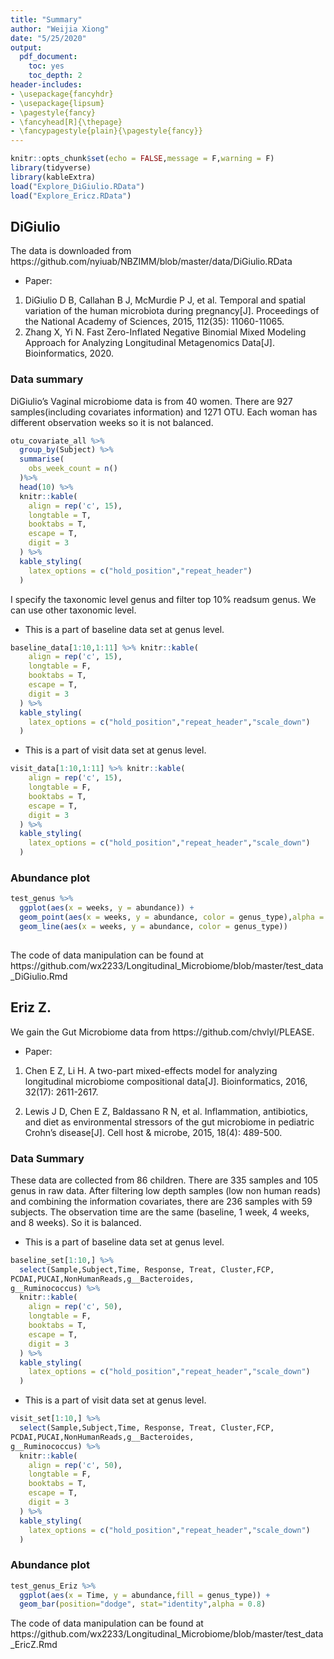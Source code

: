 ```yaml
---
title: "Summary"
author: "Weijia Xiong"
date: "5/25/2020"
output:
  pdf_document:
    toc: yes
    toc_depth: 2
header-includes:
- \usepackage{fancyhdr}
- \usepackage{lipsum}
- \pagestyle{fancy}
- \fancyhead[R]{\thepage}
- \fancypagestyle{plain}{\pagestyle{fancy}}
--- 
```


\newpage

```r
knitr::opts_chunk$set(echo = FALSE,message = F,warning = F)
library(tidyverse)
library(kableExtra)
load("Explore_DiGiulio.RData")
load("Explore_Ericz.RData")
```


## DiGiulio

The data is downloaded from https://github.com/nyiuab/NBZIMM/blob/master/data/DiGiulio.RData

* Paper:

1. DiGiulio D B, Callahan B J, McMurdie P J, et al. Temporal and spatial variation of the human microbiota during pregnancy[J]. Proceedings of the National Academy of Sciences, 2015, 112(35): 11060-11065.
2. Zhang X, Yi N. Fast Zero-Inflated Negative Binomial Mixed Modeling Approach for Analyzing Longitudinal Metagenomics Data[J]. Bioinformatics, 2020.


### Data summary

DiGiulio’s Vaginal microbiome data is from 40 women. There are 927 samples(including covariates information) and 1271 OTU. Each woman has different observation weeks so it is not balanced.

```r
otu_covariate_all %>% 
  group_by(Subject) %>% 
  summarise(
    obs_week_count = n()
  )%>% 
  head(10) %>% 
  knitr::kable(
    align = rep('c', 15),
    longtable = T, 
    booktabs = T, 
    escape = T,
    digit = 3
  ) %>% 
  kable_styling(
    latex_options = c("hold_position","repeat_header")
  )
```

I specify the taxonomic level genus and filter top 10% readsum genus. We can use other taxonomic level.

* This is a part of baseline data set at genus level.
```r
baseline_data[1:10,1:11] %>% knitr::kable(
    align = rep('c', 15),
    longtable = F, 
    booktabs = T, 
    escape = T,
    digit = 3
  ) %>% 
  kable_styling(
    latex_options = c("hold_position","repeat_header","scale_down")
  )
```

\newpage

* This is a part of visit data set at genus level.

```r
visit_data[1:10,1:11] %>% knitr::kable(
    align = rep('c', 15),
    longtable = F, 
    booktabs = T, 
    escape = T,
    digit = 3
  ) %>% 
  kable_styling(
    latex_options = c("hold_position","repeat_header","scale_down")
  )
```


### Abundance plot
```r
test_genus %>% 
  ggplot(aes(x = weeks, y = abundance)) +
  geom_point(aes(x = weeks, y = abundance, color = genus_type),alpha = 0.5) +
  geom_line(aes(x = weeks, y = abundance, color = genus_type))
  
```


The code of data manipulation can be found at https://github.com/wx2233/Longitudinal_Microbiome/blob/master/test_data_DiGiulio.Rmd




\newpage

## Eriz Z.

We gain the Gut Microbiome data from https://github.com/chvlyl/PLEASE.

* Paper:

1. Chen E Z, Li H. A two-part mixed-effects model for analyzing longitudinal microbiome compositional data[J]. Bioinformatics, 2016, 32(17): 2611-2617.

2. Lewis J D, Chen E Z, Baldassano R N, et al. Inflammation, antibiotics, and diet as environmental stressors of the gut microbiome in pediatric Crohn’s disease[J]. Cell host & microbe, 2015, 18(4): 489-500.


### Data Summary

These data are collected from 86 children. There are 335 samples and 105 genus in raw data. After filtering low depth samples (low non human reads) and combining the information covariates, there are 236 samples with 59 subjects. The observation time are the same (baseline, 1 week, 4 weeks, and 8 weeks). So it is balanced.


* This is a part of baseline data set at genus level.

```r
baseline_set[1:10,] %>% 
  select(Sample,Subject,Time, Response, Treat, Cluster,FCP,
PCDAI,PUCAI,NonHumanReads,g__Bacteroides,
g__Ruminococcus) %>% 
  knitr::kable(
    align = rep('c', 50),
    longtable = F, 
    booktabs = T, 
    escape = T,
    digit = 3
  ) %>% 
  kable_styling(
    latex_options = c("hold_position","repeat_header","scale_down")
  )
```





* This is a part of visit data set at genus level.

```r
visit_set[1:10,] %>% 
  select(Sample,Subject,Time, Response, Treat, Cluster,FCP,
PCDAI,PUCAI,NonHumanReads,g__Bacteroides,
g__Ruminococcus) %>% 
  knitr::kable(
    align = rep('c', 50),
    longtable = F, 
    booktabs = T, 
    escape = T,
    digit = 3
  ) %>% 
  kable_styling(
    latex_options = c("hold_position","repeat_header","scale_down")
  )
```



### Abundance plot
```r
test_genus_Eriz %>% 
  ggplot(aes(x = Time, y = abundance,fill = genus_type)) +
  geom_bar(position="dodge", stat="identity",alpha = 0.8)
```


The code of data manipulation can be found at https://github.com/wx2233/Longitudinal_Microbiome/blob/master/test_data_EricZ.Rmd